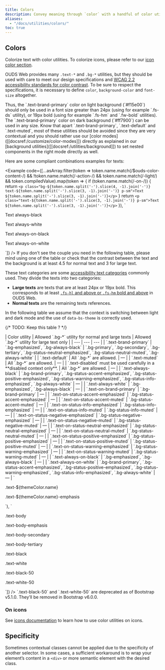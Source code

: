```yaml
---
title: Colors
description: Convey meaning through `color` with a handful of color utility classes.
aliases:
  - "/docs/utilities/colors/"
toc: true
---
```



<Callout type="info" name="warning-color-assistive-technologies" />

## Colors

Colorize text with color utilities. To colorize icons, please refer to our [icon color section](#on-icons).

OUDS Web provides many `.text-*` and `.bg-*` utilities, but they should be used with care to meet our design specifications and [WCAG 2.2 accessibility standards for color contrast](https://www.w3.org/TR/WCAG/#distinguishable).
To be sure to respect the specifications, it is necessary to define `color`, `background-color` and `font-size` altogether.

<BrandSpecific brand="orange">
Thus, the `.text-brand-primary` color on light background (`#f15e00`) should only be used in a font size greater than 24px (using for example `.fs-ds` utility), or 19px bold (using for example `.fs-hm` and `.fw-bold` utilities).
The `.text-brand-primary` color on dark background (`#ff7900`) can be used in any size.
</BrandSpecific>

<Callout type="info">
Know that apart `.text-brand-primary`, `.text-default` and `.text-muted`, most of these utilities should be avoided since they are very contextual and you should rather use our [color modes]([[docsref:/customize/color-modes]]) directly as explained in our [background utilities]([[docsref:/utilities/background]]) to set nested components in the right mode directly as well.
</Callout>

Here are some compliant combinations examples for texts:

<Example code={[...asArray.filter(token => token.name.match(/\$ouds-color-content-/) && !token.name.match(/-action-/) && token.name.match(/-light/) && token.compiledValue).map(token => {
    if (token.name.match(/-on-/)) {
      return `<p class="bg-${token.name.split('-').slice(4, -1).join('-')} text-${token.name.split('-').slice(3, -1).join('-')} p-sm">Text ${token.name.split('-').slice(3, -1).join('-')}</p>`
    }
    return `<p class="text-${token.name.split('-').slice(3, -1).join('-')} p-sm">Text ${token.name.split('-').slice(3, -1).join('-')}</p>`
  }),
  `<p class="text-always-black p-sm">Text always-black</p>
  <p class="text-always-white p-sm">Text always-white</p>
  <p class="text-always-on-black bg-always-black p-sm">Text always-on-black</p>
  <p class="text-always-on-white bg-always-white p-sm">Text always-on-white</p>`]} />

<Callout type="info">
If you don’t see the couple you need in the following table, please mind using one of the table or check that the contrast between the text and the background is at least 4.5 for normal text and 3 for large text.

These text categories are some [accessibility text categories](https://www.w3.org/TR/WCAG22/#dfn-large-scale) commonly used. They divide the texts into two categories:
- **Large texts** are texts that are at least 24px or 19px bold. This corresponds to at least [`.fs-hl` and above or `.fs-hm` bold and above]([[docsref:/utilities/text#font-size]]) in OUDS Web.
- **Normal texts** are the remaining texts references.
</Callout>

In the following table we assume that the context is switching between light and dark mode and the use of `data-bs-theme` is correctly used.

{/* TODO: Keep this table ? */}

<BsTable>
| Color utility | Allowed `.bg-*` utility for normal and large texts | Allowed `.bg-*` utility for large text only |
| --- | --- | --- |
| `.text-brand-primary` | `.bg-emphasized`, `.bg-always-black` | `.bg-primary`, `.bg-secondary`, `.bg-tertiary`, `.bg-status-neutral-emphasized`, `.bg-status-neutral-muted`, `.bg-always-white` |
| `.text-default` | All `.bg-*` are allowed. | — |
| `.text-muted` | All `.bg-*` are allowed. | — |
| `.text-disabled` must be used carefully in a **disabled context only**. | All `.bg-*` are allowed. | — |
| `.text-always-black` | `.bg-brand-primary`, `.bg-status-accent-emphasized`, `.bg-status-positive-emphasized`, `.bg-status-warning-emphasized`, `.bg-status-info-emphasized`, `.bg-always-white` | — |
| `.text-always-white` | `.bg-emphasized`, `.bg-always-black` | — |
| `.text-on-brand-primary` | `.bg-brand-primary` | — |
| `.text-on-status-accent-emphasized` | `.bg-status-accent-emphasized` | — |
| `.text-on-status-accent-muted` | `.bg-status-accent-muted` | — |
| `.text-on-status-info-emphasized` | `.bg-status-info-emphasized` | — |
| `.text-on-status-info-muted` | `.bg-status-info-muted` | — |
| `.text-on-status-negative-emphasized` | `.bg-status-negative-emphasized` | — |
| `.text-on-status-negative-muted` | `.bg-status-negative-muted` | — |
| `.text-on-status-neutral-emphasized` | `.bg-status-neutral-emphasized` | — |
| `.text-on-status-neutral-muted` | `.bg-status-neutral-muted` | — |
| `.text-on-status-positive-emphasized` | `.bg-status-positive-emphasized` | — |
| `.text-on-status-positive-muted` | `.bg-status-positive-muted` | — |
| `.text-on-status-warning-emphasized` | `.bg-status-warning-emphasized` | — |
| `.text-on-status-warning-muted` | `.bg-status-warning-muted` | — |
| `.text-always-on-black` | `.bg-emphasized`, `.bg-always-black` | — |
| `.text-always-on-white` | `.bg-brand-primary`, `.bg-status-accent-emphasized`, `.bg-status-positive-emphasized`, `.bg-status-warning-emphasized`, `.bg-status-info-emphasized`, `.bg-always-white` | — |
</BsTable>

<BootstrapCompatibility>
<Example code={[
  ...getData('theme-colors').map((themeColor) => `<p class="text-${themeColor.name}${themeColor.contrast_color ? ` bg-${themeColor.contrast_color}` : ''}">.text-${themeColor.name}</p>
<p class="text-${themeColor.name}-emphasis${themeColor.contrast_color ? ` bg-${themeColor.contrast_color}` : ''}">.text-${themeColor.name}-emphasis</p>`),
  `<p class="text-body">.text-body</p>
<p class="text-body-emphasis">.text-body-emphasis</p>
<p class="text-body-secondary">.text-body-secondary</p>
<p class="text-body-tertiary">.text-body-tertiary</p>

<p class="text-black bg-white">.text-black</p>
<p class="text-white bg-black">.text-white</p>
<p class="text-black-50">.text-black-50</p>
<p class="text-white-50">.text-white-50</p>`]} />

<Callout type="warning">
`.text-black-50` and `.text-white-50` are deprecated as of Bootstrap v5.1.0. They’ll be removed in Bootstrap v6.0.0.
</Callout>
</BootstrapCompatibility>

### On icons

See [icons documentation]([[docsref:/extend/icons#icons-color]]) to learn how to use color utilities on icons.

## Specificity

Sometimes contextual classes cannot be applied due to the specificity of another selector. In some cases, a sufficient workaround is to wrap your element’s content in a `<div>` or more semantic element with the desired class.
